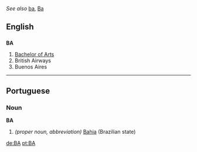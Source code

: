 ''See also'' [[ba]], [[Ba]]
==English==

==={{initialism}}===
'''BA'''

#[[Bachelor of Arts]]
#British Airways
#Buenos Aires

----

==Portuguese==
===Noun===
'''BA'''
#''(proper noun, abbreviation)'' [[Bahia]] (Brazilian state)

[[de:BA]]
[[pt:BA]]